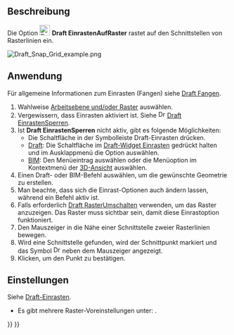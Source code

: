 <languages/>

{{Docnav/de
|[[Draft_Snap_Ortho/de|EinrastenOrtho]]
|[[Draft_Snap_WorkingPlane/de|EinrastenAufArbeitsebene]]
|[[Draft_Workbench/de|Draft]]
|IconL=Draft_Snap_Ortho.svg
|IconR=Draft_Snap_WorkingPlane.svg
|IconC=Workbench_Draft.svg
}}

{{GuiCommand/de
|Name=Draft Snap Grid
|Name/de=Draft EinrastenAufRaster
|MenuLocation=Einrasten → Einrasten auf Raster
|Workbenches=[[Draft_Workbench/de|Draft]], [[BIM_Workbench/de|BIM]]
|SeeAlso=[[Draft_Snap/de|Draft Einrasten]], [[Draft_Snap_Lock|Draft EinrastenSperren]], [[Draft_ToggleGrid/de|Draft RasterUmschalten]], [[Draft_SelectPlane/de|Draft EbeneAuswählen]]
}}

<span id="Description"></span>
== Beschreibung ==

Die Option [[Image:Draft_Snap_Grid.svg|24px]] '''Draft EinrastenAufRaster''' rastet auf den Schnittstellen von Rasterlinien ein.

[[Image:Draft_Snap_Grid_example.png]]
{{Caption|Einrasten des zweiten Punktes einer Linie am Raster}}

<span id="Usage"></span>
==Anwendung==

Für allgemeine Informationen zum Einrasten (Fangen) siehe [[Draft_Snap/de|Draft Fangen]].

# Wahlweise [[Draft_SelectPlane/de|Arbeitsebene und/oder Raster]] auswählen.
# Vergewissern, dass Einrasten aktiviert ist. Siehe [[Image:Draft_Snap_Lock.svg|16px]] [[Draft_Snap_Lock/de|Draft EinrastenSperren]].
# Ist '''Draft EinrastenSperren''' nicht aktiv, gibt es folgende Möglichkeiten:
#* Die Schaltfläche  {{Button|[[Image:Draft_Snap_Grid.svg|16px]] [[Draft_Snap_Grid/de|Einrasten auf Raster]]}} in der Symbolleiste Draft-Einrasten drücken.
#* [[Draft_Workbench/de|Draft]]: Die Schaltfläche {{Button|[[Image:Draft_Snap_Lock.svg|x16px]][[Image:Toolbar_flyout_arrow.svg|x16px]]}} im [[Draft_snap_widget/de|Draft-Widget Einrasten]] gedrückt halten und im Ausklappmenü die Option {{MenuCommand|[[Image:Draft_Snap_Grid.svg|16px]] Einrasten auf Raster}} auswählen.
#* [[BIM_Workbench/de|BIM]]: Den Menüeintrag {{MenuCommand|Einrasten → [[Image:Draft_Snap_Grid.svg|16px]] Einrasten auf Raster}} auswählen oder die Menüoption im Kontextmenü der [[3D_view/de|3D-Ansicht]] auswählen.
# Einen Draft- oder BIM-Befehl auswählen, um die gewünschte Geometrie zu erstellen.
# Man beachte, dass sich die Einrast-Optionen auch ändern lassen, während ein Befehl aktiv ist.
# Falls erforderlich [[Draft_ToggleGrid/de|Draft RasterUmschalten]] verwenden, um das Raster anzuzeigen. Das Raster muss sichtbar sein, damit diese Einrastoption funktioniert.
# Den Mauszeiger in die Nähe einer Schnittstelle zweier Rasterlinien bewegen.
# Wird eine Schnittstelle gefunden, wird der Schnittpunkt markiert und das Symbol [[Image:Draft_Snap_Grid.svg|16px]] neben dem Mauszeiger angezeigt.
# Klicken, um den Punkt zu bestätigen.

<span id="Preferences"></span>
==Einstellungen==

Siehe [[Draft_Snap/de#Einstellungen|Draft-Einrasten]].

* Es gibt mehrere Raster-Voreinstellungen unter: {{MenuCommand|Bearbeiten → Einstellungen... → Draft → Raster und Einrasten}}.


{{Docnav/de
|[[Draft_Snap_Ortho/de|EinrastenOrtho]]
|[[Draft_Snap_WorkingPlane/de|EinrastenAufArbeitsebene]]
|[[Draft_Workbench/de|Draft]]
|IconL=Draft_Snap_Ortho.svg
|IconR=Draft_Snap_WorkingPlane.svg
|IconC=Workbench_Draft.svg
}}

{{Draft Tools navi{{#translation:}}}}
{{Userdocnavi{{#translation:}}}}